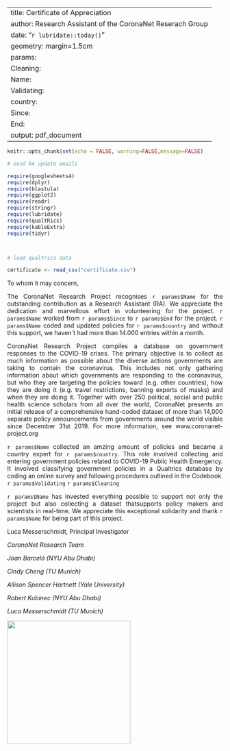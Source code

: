 
---
title: Certificate of Appreciation
author: Research Assistant of the CoronaNet Reserach Group
date: "`r lubridate::today()`"
geometry: margin=1.5cm
params:
  Cleaning: 
  Name: 
  Validating: 
  country: 
  Since:
  End:
output: pdf_document  
---
```r
knitr::opts_chunk$set(echo = FALSE, warning=FALSE,message=FALSE)

# send RA update emails

require(googlesheets4)
require(dplyr)
require(blastula)
require(ggplot2)
require(readr)
require(stringr)
require(lubridate)
require(qualtRics)
require(kableExtra)
require(tidyr)



# load qualtrics data 

certificate <- read_csv("certificate.csv")


```
<style>
body {
text-align: justify}
</style>


To whom it may concern, 

The CoronaNet Research Project recognises `r params$Name` for the outstanding contribution as a Research Assistant (RA). We appreciate the dedication and marvellous effort in volunteering for the project. `r params$Name` worked from `r params$Since` to `r params$End` for the project. `r params$Name` coded and updated policies for `r params$country` and without this support, we haven´t had more than 14.000 entries within a month. 

CoronaNet Research Project compiles a database on government responses to the COVID-19 crises. The primary objective is to collect as much information as possible about the diverse actions governments are taking to contain the coronavirus. This includes not only gathering information about which governments are responding to the coronavirus, but who they are targeting the policies toward (e.g. other countries), how they are doing it (e.g. travel restrictions, banning exports of masks) and when they are doing it. Together with over 250 political, social and public health science scholars from all over the world, CoronaNet presents an initial release of a comprehensive hand-coded dataset of more than 14,000 separate policy announcements from governments around the world visible since December 31st 2019. For more information, see www.coronanet-project.org 

`r params$Name` collected an amzing amount of policies and became a country expert for `r params$country`. This role involved collecting and entering government policies related to COVID-19 Public Health Emergency. It involved classifying government policies in a Qualtrics database by coding an online survey and following procedures outlined in the Codebook. `r params$Validating` `r params$Cleaning`

`r params$Name` has invested everything possible to support not only the project but also collecting a dataset thatsupports policy makers and scientists in real-time. We appreciate this exceptional solidarity and thank `r params$Name` for being part of this project. 

\includegraphics[width=0.2\columnwidth]{~/Documents/github/CoronaNet/docs/img/unterschrift_LM.png}

Luca Messerschmidt, Principal Investigator
<br>


*CoronaNet Research Team*

*Joan Barceló (NYU Abu Dhabi)*

*Cindy Cheng (TU Munich)*

*Allison Spencer Hartnett (Yale University)*

*Robert Kubinec (NYU Abu Dhabi)*

*Luca Messerschmidt (TU Munich)*


![](~/Documents/github/CoronaNet/img/logo_wide.png){width=3in} 